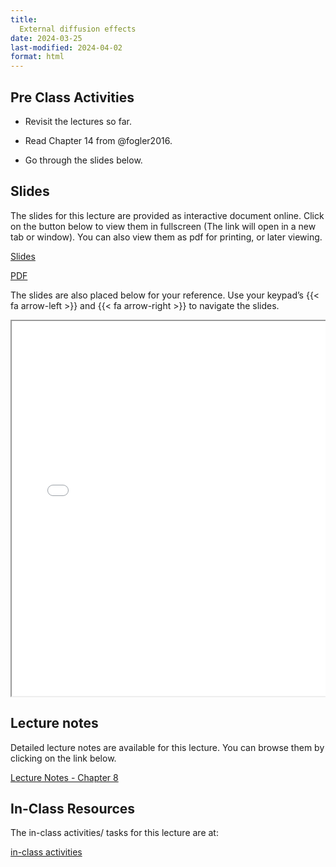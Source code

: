 ```yaml
---
title: 
  External diffusion effects
date: 2024-03-25
last-modified: 2024-04-02
format: html
---
```


## Pre Class Activities

- Revisit the lectures so far. 

- Read Chapter 14 from @fogler2016.

- Go through the slides below. 


<!--
:::{.grid}
::: {.g-col-5}

[pre-class activities](../../notes/09-external-diffusion-effects/pre-class-activities.qmd){.btn .btn-success .btn-lg role="button"}

:::
:::
-->

## Slides

The slides for this lecture are provided as interactive document online. Click
on the button below to view them in fullscreen (The link will open in a new tab
or window). You can also view them as pdf for printing, or later viewing.  

:::{.grid}
::: {.g-col-1}
[Slides](../../slides/09-external-diffusion-effects/index.qmd){target="_blank" .btn .btn-success .btn-lg role="button"}

:::

::: {.g-col-1}
[PDF](../../slides/09-external-diffusion-effects/09-external-diffusion-effects.pdf){target="_blank" .btn .btn-info .btn-lg role="button"}

:::
:::

The slides are also placed below for your reference. Use your keypad's
{{< fa arrow-left >}} and {{< fa arrow-right >}} to navigate the slides.

::: {.container style="position: relative;overflow: hidden;width:
100%;min-height:600px;"}
<iframe src="../../slides/09-external-diffusion-effects/"
style="position=absolute;top: 0;left: 0;bottom: 0;right: 0;width:
100%;min-height:600px;"></iframe>
:::

<!--
## Videos

::: {.panel-tabset}
## Overview of chemical reaction engineering
{{< video https://www.youtube.com/embed/e3H5DPYlOF8 >}}

:::
-->

## Lecture notes

Detailed lecture notes are available for this lecture. 
You can browse them by
clicking on the link below. 

:::{.grid}
::: {.g-col-5}
[Lecture Notes - Chapter 8](../../notes/09-external-diffusion-effects/Ranjeet_Notes_Fogler_Chapter 14 - Mass Transfer Limitations in Reacting Systems.pdf){.btn .btn-success .btn-lg role="button"}

:::
:::


## In-Class Resources

The in-class activities/ tasks for this lecture are at:

:::{.grid}
::: {.g-col-5}

[in-class activities](../../notes/09-external-diffusion-effects/in-class-activities.qmd){.btn .btn-success .btn-lg role="button"}

:::
:::


